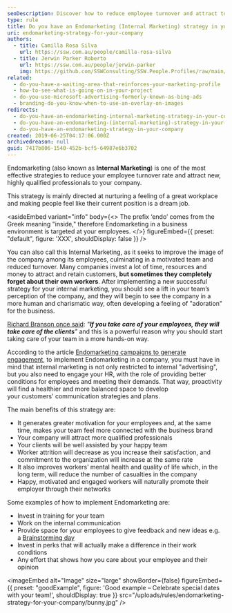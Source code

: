 ```yaml
---
seoDescription: Discover how to reduce employee turnover and attract top talent with an effective Endomarketing (Internal Marketing) strategy that nurtures a positive workplace culture.
type: rule
title: Do you have an Endomarketing (Internal Marketing) strategy in your company?
uri: endomarketing-strategy-for-your-company
authors:
  - title: Camilla Rosa Silva
    url: https://ssw.com.au/people/camilla-rosa-silva
  - title: Jerwin Parker Roberto
    url: https://ssw.com.au/people/jerwin-parker
    img: https://github.com/SSWConsulting/SSW.People.Profiles/raw/main/Jerwin-Parker/Images/Jerwin-Parker-Profile.jpg
related:
  - do-you-have-a-waiting-area-that-reinforces-your-marketing-profile
  - how-to-see-what-is-going-on-in-your-project
  - do-you-use-microsoft-advertising-formerly-known-as-bing-ads
  - branding-do-you-know-when-to-use-an-overlay-on-images
redirects:
  - do-you-have-an-endomarketing-internal-marketing-strategy-in-your-company
  - do-you-have-an-endomarketing-(internal-marketing)-strategy-in-your-company
  - do-you-have-an-endomarketing-strategy-in-your-company
created: 2019-06-25T04:17:06.000Z
archivedreason: null
guid: 7417b806-1540-452b-bcf5-64987e6b3702
---
```


Endomarketing (also known as **Internal Marketing**) is one of the most effective strategies to reduce your employee turnover rate and attract new, highly qualified professionals to your company.

This strategy is mainly directed at nurturing a feeling of a great workplace and making people feel like their current position is a dream job.

<asideEmbed
  variant="info"
  body={<>
    The prefix ‘endo’ comes from the Greek meaning "inside," therefore Endomarketing in a business environment is targeted at your employees.
  </>}
  figureEmbed={{
    preset: "default",
    figure: 'XXX',
    shouldDisplay: false
  }}
/>

You can also call this Internal Marketing, as it seeks to improve the image of the company among its employees, culminating in a motivated team and reduced turnover.
Many companies invest a lot of time, resources and money to attract and retain customers, **but sometimes they completely forget about their own workers**. After implementing a new successful strategy for your internal marketing, you should see a lift in your team’s perception of the company, and they will begin to see the company in a more human and charismatic way, often developing a feeling of "adoration" for the business.

[Richard Branson once said](https://www.goodreads.com/quotes/7356284-clients-do-not-come-first-employees-come-first-if-you): _"**If you take care of your employees, they will take care of the clients**"_ and this is a powerful reason why you should start taking care of your team in a more hands-on way.

According to the article [Endomarketing campaigns to generate engagement](https://race.agency/public-relations-brazil/endomarketing-campaigns/), to implement Endomarketing in a company, you must have in mind that internal marketing is not only restricted to internal "advertising", but you also need to engage your HR, with the role of providing better conditions for employees and meeting their demands. That way, proactivity will find a healthier and more balanced space to develop your customers' communication strategies and plans.

The main benefits of this strategy are:

- It generates greater motivation for your employees and, at the same time, makes your team feel more connected with the business brand
- Your company will attract more qualified professionals
- Your clients will be well assisted by your happy team
- Worker attrition will decrease as you increase their satisfaction, and commitment to the organization will increase at the same rate
- It also improves workers’ mental health and quality of life which, in the long term, will reduce the number of casualties in the company
- Happy, motivated and engaged workers will naturally promote their employer through their networks

Some examples of how to implement Endomarketing are:

- Invest in training for your team
- Work on the internal communication
- Provide space for your employees to give feedback and new ideas e.g. a [Brainstorming day](/use-the-brains-of-your-company)
- Invest in perks that will actually make a difference in their work conditions
- Any effort that shows how you care about your employee and their opinion

<imageEmbed
  alt="Image"
  size="large"
  showBorder={false}
  figureEmbed={{
    preset: "goodExample",
    figure: 'Good example – Celebrate special dates with your team!',
    shouldDisplay: true
  }}
  src="/uploads/rules/endomarketing-strategy-for-your-company/bunny.jpg"
/>